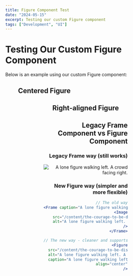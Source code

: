 ```yaml
---
title: Figure Component Test
date: "2024-05-15"
excerpt: Testing our custom Figure component
tags: ["Development", "UI"]
---
```


# Testing Our Custom Figure Component

Below is an example using our custom Figure component:

<Figure
  src="/content/the-courage-to-be-disliked-by-ichiro-kishimi--fumitake-koga---visual-selection.png"
  alt="A lone figure walking left. A crowd facing right."
  caption="A lone figure walking left. A crowd facing right."
/>

## Centered Figure

<Figure
  src="/content/the-courage-to-be-disliked-by-ichiro-kishimi--fumitake-koga---visual-selection.png"
  alt="A lone figure walking left. A crowd facing right."
  caption="A lone figure walking left. A crowd facing right."
  align="center"
/>

## Right-aligned Figure

<Figure
  src="/content/the-courage-to-be-disliked-by-ichiro-kishimi--fumitake-koga---visual-selection.png"
  alt="A lone figure walking left. A crowd facing right."
  caption="A lone figure walking left. A crowd facing right."
  align="right"
/>

## Legacy Frame Component vs Figure Component

### Legacy Frame way (still works)

<Frame caption="A lone figure walking left. A crowd facing right.">
  <Image
    src="/content/the-courage-to-be-disliked-by-ichiro-kishimi--fumitake-koga---visual-selection.png"
    alt="A lone figure walking left. A crowd facing right."
  />
</Frame>

### New Figure way (simpler and more flexible)

```jsx
// The old way
<Frame caption="A lone figure walking left. A crowd facing right.">
  <Image
    src="/content/the-courage-to-be-disliked-by-ichiro-kishimi--fumitake-koga---visual-selection.png"
    alt="A lone figure walking left. A crowd facing right."
  />
</Frame>

// The new way - cleaner and supports alignment
<Figure
  src="/content/the-courage-to-be-disliked-by-ichiro-kishimi--fumitake-koga---visual-selection.png"
  alt="A lone figure walking left. A crowd facing right."
  caption="A lone figure walking left. A crowd facing right."
  align="center"
/>
```
